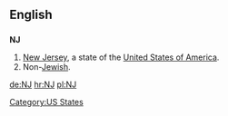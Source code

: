 ==English==

==={{abbreviation}}===
'''NJ'''

# [[New Jersey]], a state of the [[United States of America]].
# Non-[[Jewish]].

[[Category:US States]]

[[de:NJ]]
[[hr:NJ]]
[[pl:NJ]]